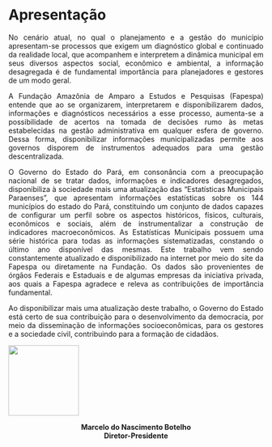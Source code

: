 ```{=html}
<style>
body{text-align: justify}
</style>
```



::: progress
::: {.progress-bar style="width: 100%;"}
:::
:::

# Apresentação {.unnumbered}

No cenário atual, no qual o planejamento e a gestão do município apresentam-se processos que exigem um diagnóstico global e continuado da realidade local, que acompanhem e interpretem a dinâmica municipal em seus diversos aspectos social, econômico e ambiental, a informação desagregada é de fundamental importância para planejadores e gestores de um modo geral.

A Fundação Amazônia de Amparo a Estudos e Pesquisas (Fapespa) entende que ao se organizarem, interpretarem e disponibilizarem dados, informações e diagnósticos necessários a esse processo, aumenta-se a possibilidade de acertos na tomada de decisões rumo às metas estabelecidas na gestão administrativa em qualquer esfera de governo. Dessa forma, disponibilizar informações municipalizadas permite aos governos disporem de instrumentos adequados para uma gestão descentralizada.

O Governo do Estado do Pará, em consonância com a preocupação nacional de se tratar dados, informações e indicadores desagregados, disponibiliza à sociedade mais uma atualização das "Estatísticas Municipais Paraenses", que apresentam informações estatísticas sobre os 144 municípios do estado do Pará, constituindo um conjunto de dados capazes de configurar um perfil sobre os aspectos históricos, físicos, culturais, econômicos e sociais, além de instrumentalizar a construção de indicadores macroeconômicos. As Estatísticas Municipais possuem uma série histórica para todas as informações sistematizadas, constando o último ano disponível das mesmas. Este trabalho vem sendo constantemente atualizado e disponibilizado na internet por meio do site da Fapespa ou diretamente na Fundação. Os dados são provenientes de órgãos Federais e Estaduais e de algumas empresas da iniciativa privada, aos quais a Fapespa agradece e releva as contribuições de importância fundamental.

Ao disponibilizar mais uma atualização deste trabalho, o Governo do Estado está certo de sua contribuição para o desenvolvimento da democracia, por meio da disseminação de informações socioeconômicas, para os gestores e a sociedade civil, contribuindo para a formação de cidadãos.



![](images/presidente-02.jpg){fig-align="center" width="139"}


<center>**Marcelo do Nascimento Botelho**</center>
<center>**Diretor-Presidente**</center>


::: progress
::: {.progress-bar style="width: 100%;"}
:::
:::
